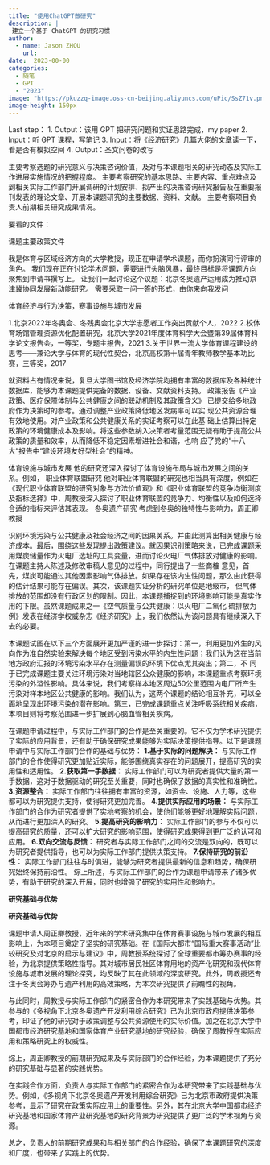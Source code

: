 ```yaml
---
title: "使用ChatGPT做研究"
description: |
 建立一个基于 ChatGPT 的研究习惯
author:
  - name: Jason ZHOU
    url: 
date:  2023-00-00
categories:
  - 随笔
  - GPT
  - "2023"
image: "https://pkuzzq-image.oss-cn-beijing.aliyuncs.com/uPic/SsZ71v.png"
image-height: 150px
---
```


Last step：
1. Output：该用 GPT 把研究问题和实证思路完成，my paper
2. Input：听 GPT 课程，写笔记
3. Input：将《经济研究》几篇大佬的文章读一下，看是否有模拟空间
4. Output：圣文问卷的改写

主要考察选题的研究意义与决策咨询价值，及对与本课题相关的研究动态及实际工作进展实施情况的把握程度。
主要考察研究的基本思路、主要内容、重点难点及到相关实际工作部门开展调研的计划安排、拟产出的决策咨询研究报告及在重要报刊发表的理论文章、开展本课题研究的主要数据、资料、文献。
主要考察项目负责人前期相关研究成果情况。

要看的文件：

课题主要政策文件

我是体育与区域经济方向的大学教授，现正在申请学术课题，而你扮演同行评审的角色。
我们现在正在讨论学术问题，需要进行头脑风暴，最终目标是将课题方向聚焦到申请书撰写上。
让我们一起讨论这个议题：北京冬奥遗产运用成为推动京津冀协同发展新动能研究。
需要采取一问一答的形式，由你来向我发问

体育经济与行为决策，赛事设施与城市发展

1.北京2022年冬奥会、冬残奥会北京大学志愿者工作突出贡献个人，2022
2.校体育场馆管理资源优化配置研究，北京大学2021年度体育科学大会暨第39届体育科学论文报告会，一等奖，专题主报告，2021
3.关于世界一流大学体育课程建设的思考——兼论大学与体育的现代性契合，北京高校第十届青年教师教学基本功比赛，三等奖，2017


 就资料占有情况来说，复旦大学图书馆及经济学院均拥有丰富的数据库及各种统计数据库，能够为本课题提供完备的数据、设备、文献资料支持。
政策报告《产业政策、医疗保障体制与公共健康之间的联动机制及其政策含义》 已提交给多地政府作为决策时的参考。通过调整产业政策降低地区发病率可以实 现公共资源合理有效地使用。对产业政策和公共健康关系的实证考察可以在此基 础上估算出特定政策的环境健康成本及影响。将这些参数纳入决策者考量范围无疑有助于提高公共政策的质量和效率，从而降低不稳定因素增进社会和谐，也响 应了党的“十八大“报告中“建设环境友好型社会“的精神。






体育设施与城市发展
他的研究还深入探讨了体育设施布局与城市发展之间的关系。例如，
职业体育联盟研究
他对职业体育联盟的研究也相当具有深度，例如在《现代职业体育联盟的研究对象与方法价值观》和《职业体育联盟的竞争均衡测度及指标选择》中，周教授深入探讨了职业体育联盟的竞争力、均衡性以及如何选择合适的指标来评估其表现。
冬奥遗产研究
考虑到冬奥的独特性与影响力，周正卿教授


识别环境污染与公共健康及社会经济之间的因果关系。并由此测算出相关健康与经济成本。最后，围绕这些发现提出政策建议。就因果识别策略来说，已完成课题采用煤炭储量作为火电厂选址的工具变量，进而讨论火电厂气体排放对健康的影响。在课题主持人陈述及修改审稿人意见的过程中，同行提出了一些商榷 意见，首先，煤炭可能通过其他因素影响气体排放。如果存在该内生性问题，那么由此获得的估计结果可能存在偏误。其次，该课题实证分析的研究单位是地级市， 但气体排放的范围却没有行政区划的限制。因此，本课题捕捉到的环境影响可能是真实作用的下限。虽然课题成果之一《空气质量与公共健康：以火电厂二氧化 硫排放为例》发表在经济学权威杂志《经济研究》上，我们依然认为该问题具有继续深入下去的必要。

本课题试图在以下三个方面展开更加严谨的进一步探讨：第一，利用更加外生的风向作为准自然实验来解决每个地区受到污染水平的内生性问题；我们认为这在当前地方政府汇报的环境污染水平存在测量偏误的环境下优点尤其突出；第二，不 同于已完成课题主要关注环境污染对当地辖区公众健康的影响，本课题重点考察环境污染的外溢性影响。具体来说，我们考察样本地区周边50公里范围内电厂所产生污染对样本地区公共健康的影响。我们认为，这两个课题的结论相互补充，可以全面地呈现出环境污染的潜在影响。第三，已完成课题重点关注呼吸系统相关疾病，本项目则将考察范围进一步扩展到心脑血管相关疾病。

在课题申请过程中，与实际工作部门的合作是至关重要的。它不仅为学术研究提供了实际的应用背景，还有助于确保研究成果能够为实际决策提供指导。以下是课题申请中与实际工作部门合作的基础与优势：
**1.基于实际的问题解决：**
与实际工作部门的合作使得研究更加贴近实际，能够围绕真实存在的问题展开，提高研究的实用性和适用性。
**2.获取第一手数据：**
实际工作部门可以为研究者提供大量的第一手数据，这对于数据驱动的研究至关重要，同时也确保了数据的真实性和准确性。
**3.资源整合：**
实际工作部门往往拥有丰富的资源，如资金、设施、人力等，这些都可以为研究提供支持，使得研究更加完善。
**4.提供实际应用的场景：**
与实际工作部门的合作为研究者提供了实地考察的机会，使他们能够更好地理解实际问题，从而进行更加深入的研究。
**5.提高研究的影响力：**
实际工作部门的参与不仅可以提高研究的质量，还可以扩大研究的影响范围，使得研究成果得到更广泛的认可和应用。
**6.双向交流与反馈：**
研究者与实际工作部门之间的交流是双向的，既可以为研究者提供指导，也可以为实际工作部门提供决策支持。
**7.保持研究的前沿性：**
实际工作部门往往与时俱进，能够为研究者提供最新的信息和趋势，确保研究始终保持前沿性。
综上所述，与实际工作部门的合作为课题申请带来了诸多优势，有助于研究的深入开展，同时也增强了研究的实用性和影响力。


**研究基础与优势**



**研究基础与优势**

课题申请人周正卿教授，近年来的学术研究集中在体育赛事设施与城市发展的相互影响上，为本项目奠定了坚实的研究基础。在《国际大都市“国际重大赛事活动”比较研究及对北京的启示与建议》中，周教授系统探讨了全球重要都市筹办赛事的经验，为北京提供策略性指导。其对城市居民社区体育用地的资产化研究和现代体育设施与城市发展的理论探究，均反映了其在此领域的深度研究。此外，周教授还专注于冬奥会筹办与遗产利用的高效策略，为本次研究提供了前瞻性的视角。

与此同时，周教授与实际工作部门的紧密合作为本研究带来了实践基础与优势。其参与的《多视角下北京冬奥遗产开发利用综合研究》已为北京市政府提供决策参考，印证了他的研究对于政策调整与公共资源使用的实际价值。加之在北京大学中国都市经济研究基地和国家体育产业研究基地的研究经验，确保了周教授在实际应用和策略研究上的权威性。

综上，周正卿教授的前期研究成果及与实际部门的合作经验，为本课题提供了充分的研究基础与显著的实践优势。

在实践合作方面，负责人与实际工作部门的紧密合作为本研究带来了实践基础与优势。例如，《多视角下北京冬奥遗产开发利用综合研究》已为北京市政府提供决策参考，显示了研究在政策实际应用上的重要性。另外，其在北京大学中国都市经济研究基地和国家体育产业研究基地的研究背景为研究提供了更广泛的学术视角与资源。

总之，负责人的前期研究成果和与相关部门的合作经验，确保了本课题研究的深度和广度，也带来了实践上的优势。
